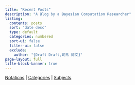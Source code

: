 ```yaml
---
title: "Recent Posts"
description: "A Blog by a Bayesian Computation Researcher"
listing:
  contents: posts
  sort: "date desc"
  type: default
  categories: numbered
  sort-ui: false
  filter-ui: false
  exclude: 
    author: "{Draft Draft,司馬 博文}"
page-layout: full
title-block-banner: true
---
```


[Notations](/posts/Surveys/Notations.qmd)  |  [Categories](/static/categories.qmd)  |  [Subjects](/static/index.qmd)
